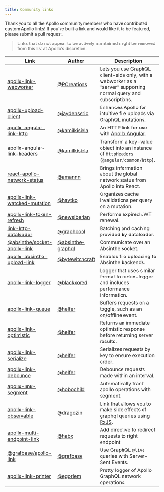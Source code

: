 ```yaml
---
title: Community links
---
```


Thank you to all the Apollo community members who have contributed custom Apollo links! If you've built a link and would like it to be featured, please submit a pull request.

> Links that do not appear to be actively maintained might be removed from this list at Apollo's discretion.

| Link | Author | Description |
|------|--------|-------------|
| [apollo-link-webworker](https://github.com/PCreations/apollo-link-webworker) | [@PCreations](https://github.com/PCreations) | Lets you use GraphQL client-side only, with a webworker as a "server" supporting normal query and subscriptions. |
| [apollo-upload-client](https://github.com/jaydenseric/apollo-upload-client) | [@jaydenseric](https://github.com/jaydenseric) | Enhances Apollo for intuitive file uploads via GraphQL mutations. |
| [apollo-angular-link-http](https://www.npmjs.com/package/apollo-angular-link-http) | [@kamilkisiela](https://github.com/kamilkisiela) | An HTTP link for use with [Apollo Angular](https://apollo-angular.com/). |
| [apollo-angular-link-headers](https://www.npmjs.com/package/apollo-angular-link-headers) | [@kamilkisiela](https://github.com/kamilkisiela) | Transform a key-value object into an instance of `HttpHeaders` (`@angular/common/http`). |
| [react-apollo-network-status](https://github.com/molindo/react-apollo-network-status) | [@amannn](https://github.com/amannn) | Brings information about the global network status from Apollo into React. |
| [apollo-link-watched-mutation](https://github.com/haytko/apollo-link-watched-mutation) | [@haytko](https://github.com/haytko) | Organizes cache invalidations per query on a mutation. |
| [apollo-link-token-refresh](https://github.com/newsiberian/apollo-link-token-refresh) | [@newsiberian](https://github.com/newsiberian) | Performs expired JWT renewal. |
| [link-http-dataloader](https://github.com/graphcool/http-link-dataloader) | [@graphcool](https://github.com/graphcool) | Batching and caching provided by dataloader. |
| [@absinthe/socket-apollo-link](https://github.com/absinthe-graphql/absinthe-socket/tree/master/packages/socket-apollo-link) | [@absinthe-graphql](https://github.com/absinthe-graphql) | Communicate over an Absinthe socket. |
| [apollo-absinthe-upload-link](https://github.com/bytewitchcraft/apollo-absinthe-upload-link) | [@bytewitchcraft](https://github.com/bytewitchcraft) | Enables file uploading to Absinthe backends. |
| [apollo-link-logger](https://github.com/blackxored/apollo-link-logger) | [@blackxored](https://github.com/blackxored) | Logger that uses similar format to redux-logger and includes performance information. |
| [apollo-link-queue](https://github.com/helfer/apollo-link-queue) | [@helfer](https://github.com/helfer) | Buffers requests on a toggle, such as an on/offline event. |
| [apollo-link-optimistic](https://github.com/helfer/apollo-link-optimistic) | [@helfer](https://github.com/helfer) | Returns an immediate optimistic response before returning server results. |
| [apollo-link-serialize](https://github.com/helfer/apollo-link-serialize) | [@helfer](https://github.com/helfer) | Serializes requests by key to ensure execution order. |
| [apollo-link-debounce](https://github.com/helfer/apollo-link-debounce) | [@helfer](https://github.com/helfer) | Debounce requests made within an interval. |
| [apollo-link-segment](https://github.com/hobochild/apollo-link-segment) | [@hobochild](https://github.com/hobochild) | Automatically track apollo operations with [segment](https://segment.com/). |
| [apollo-link-observable](https://github.com/dragozin/apollo-link-observable) | [@dragozin](https://github.com/dragozin) | Link that allows you to make side effects of graphql queries using [RxJS](http://github.com/ReactiveX/RxJS). |
| [apollo-multi-endpoint-link](https://github.com/habx/apollo-multi-endpoint-link) | [@habx](https://github.com/habx) | Add directive to redirect requests to right endpoint |
| [@grafbase/apollo-link](https://github.com/grafbase/playground/tree/main/packages/grafbase-apollo-link) | [@grafbase](https://github.com/grafbase) | Use GraphQL `@live` queries with Server-Sent Events.
| [apollo-link-printer](https://github.com/egorlem/apollo-link-printer) | [@egorlem](https://github.com/egorlem) | Pretty logger of Apollo GraphQL network operations.
